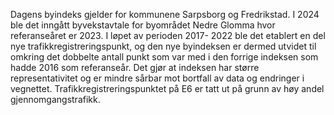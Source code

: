 Dagens byindeks gjelder for kommunene Sarpsborg og Fredrikstad. I 2024 ble det inngått byvekstavtale for byområdet Nedre Glomma hvor referanseåret er 2023. I løpet av perioden 2017- 2022 ble det etablert en del nye trafikkregistreringspunkt, og den nye byindeksen er dermed utvidet til omkring det dobbelte antall punkt som var med i den forrige indeksen som hadde 2016 som referanseår. Det gjør at indeksen har større representativitet og er mindre sårbar mot bortfall av data og endringer i vegnettet. Trafikkregistreringspunktet på E6 er tatt ut på grunn av høy andel gjennomgangstrafikk.